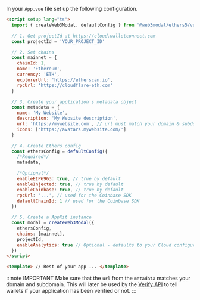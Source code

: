 
In your `App.vue` file set up the following configuration.

```html
<script setup lang="ts">
  import { createWeb3Modal, defaultConfig } from '@web3modal/ethers5/vue'

  // 1. Get projectId at https://cloud.walletconnect.com
  const projectId = 'YOUR_PROJECT_ID'

  // 2. Set chains
  const mainnet = {
    chainId: 1,
    name: 'Ethereum',
    currency: 'ETH',
    explorerUrl: 'https://etherscan.io',
    rpcUrl: 'https://cloudflare-eth.com'
  }

  // 3. Create your application's metadata object
  const metadata = {
    name: 'My Website',
    description: 'My Website description',
    url: 'https://mywebsite.com', // url must match your domain & subdomain
    icons: ['https://avatars.mywebsite.com/']
  }

  // 4. Create Ethers config
  const ethersConfig = defaultConfig({
    /*Required*/
    metadata,

    /*Optional*/
    enableEIP6963: true, // true by default
    enableInjected: true, // true by default
    enableCoinbase: true, // true by default
    rpcUrl: '...', // used for the Coinbase SDK
    defaultChainId: 1 // used for the Coinbase SDK
  })

  // 5. Create a AppKit instance
  const modal = createWeb3Modal({
    ethersConfig,
    chains: [mainnet],
    projectId,
    enableAnalytics: true // Optional - defaults to your Cloud configuration  
  })
</script>

<template> // Rest of your app ... </template>
```

:::note IMPORTANT
Make sure that the `url` from the `metadata` matches your domain and subdomain. This will later be used by the [Verify API](../../../cloud/verify.mdx) to tell wallets if your application has been verified or not.
:::
